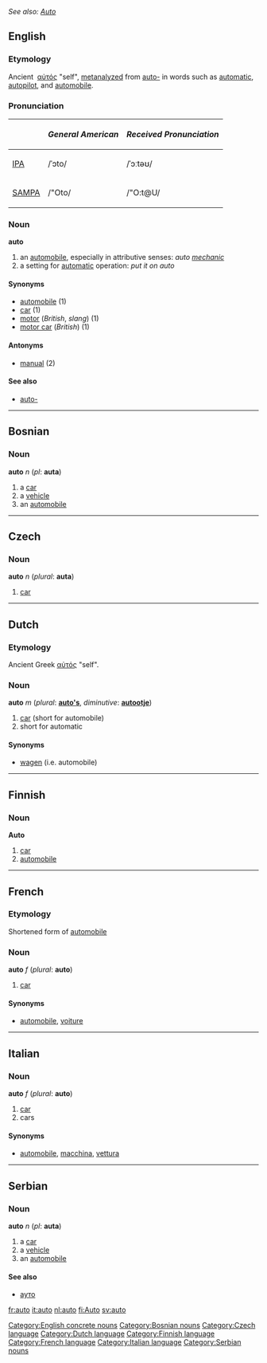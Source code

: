 ''See also: [[Auto]]''
==English==
===Etymology===
Ancient {{Gr.}}&nbsp;[[αὐτός]] "self", [[metanalyze]]d from [[auto-]] in words such as [[automatic]], [[autopilot]], and [[automobile]].

===Pronunciation===
{| border=1 cellpadding=5
! !! ''General American'' !! ''Received Pronunciation''
|-
| [[w:IPA|IPA]] || /ˈɔto/ || /ˈɔːtəʊ/
|-
| [[w:SAMPA|SAMPA]] || /"Oto/ || /"O:t@U/
|}

===Noun===
'''auto'''
# an [[automobile]], especially in attributive senses: ''auto [[mechanic]]''
# a setting for [[automatic]] operation:  ''put it on auto''

====Synonyms====
*[[automobile#English|automobile]] (1)
*[[car]] (1)
*[[motor]] (''British'', ''slang'') (1)
*[[motor car]] (''British'') (1)

====Antonyms====
*[[manual]] (2)

====See also====
*[[auto-]]

[[Category:English concrete nouns]]

----

==Bosnian==
===Noun===
'''auto''' ''n'' (''pl'': '''auta''')
#a [[car]]
#a [[vehicle]]
#an [[automobile]]

[[Category:Bosnian nouns]]

----

==Czech==
===Noun===
'''auto''' ''n'' (''plural'': '''auta''')
# [[car]]

[[Category:Czech language]]

----

==Dutch==
===Etymology===
Ancient Greek [[αὐτός]] "self".

===Noun===
'''auto''' ''m'' (''plural'': '''[[auto's]]''', ''diminutive'': '''[[autootje]]''')
# [[car]] (short for automobile)
# short for automatic

====Synonyms====
*[[wagen]] (i.e. automobile)

[[Category:Dutch language]]

----

==Finnish==
===Noun===
'''Auto'''
# [[car]]
# [[automobile]]

[[Category:Finnish language]]

----

==French==
===Etymology===
Shortened form of [[automobile]]

===Noun===
'''auto''' ''f'' (''plural'': '''auto''')
# [[car]]

====Synonyms====
*[[automobile#French|automobile]], [[voiture]]

[[Category:French language]]

----

==Italian==
===Noun===
'''auto''' ''f'' (''plural'': '''auto''')
# [[car]]
# cars

====Synonyms====
*[[automobile#Italian|automobile]], [[macchina]], [[vettura]]

[[Category:Italian language]]

----

==Serbian==
===Noun===
'''auto''' ''n'' (''pl'': '''auta''')
#a [[car]]
#a [[vehicle]]
#an [[automobile]]

====See also====
*[[ауто]]

[[Category:Serbian nouns]]

[[fr:auto]]
[[it:auto]]
[[nl:auto]]
[[fi:Auto]]
[[sv:auto]]